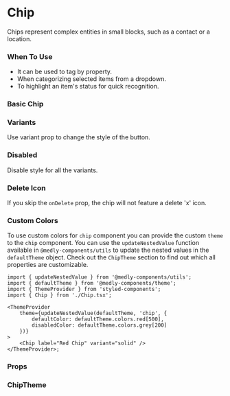 
<Meta title="Core" component={Chip} />

# Chip

Chips represent complex entities in small blocks, such as a contact or a location.

### When To Use

-   It can be used to tag by property.
-   When categorizing selected items from a dropdown.
-   To highlight an item's status for quick recognition.

### Basic Chip

<Preview withToolbar>
    <Story name="Chip" decorators={[withKnobs]}>
        <Chip
            label={text('Label', 'Demo')}
            variant={select('Variant', stories.variant, 'solid')}
            onClick={action('Chip Clicked')}
            onDelete={action('Delete Clicked')}
            disabled={boolean('Disabled', false)}
            color={color('Color', defaultTheme.chip.defaultColor)}
        />
    </Story>
</Preview>

### Variants

Use variant prop to change the style of the button.

<Preview>
    <Chip label="Solid Chip" onDelete={action('Delete Clicked')} variant="solid" color={defaultTheme.chip.defaultColor} />
    <Chip label="Outlined Chip" onDelete={action('Delete Clicked')} variant="outlined" color={defaultTheme.chip.defaultColor} />
    <Chip label="Flat Chip" onDelete={action('Delete Clicked')} variant="flat" color={defaultTheme.chip.defaultColor} />
</Preview>

### Disabled

Disable style for all the variants.

<Preview>
    <Chip disabled label="Solid Chip" variant="solid" color={defaultTheme.chip.defaultColor} />
    <Chip disabled label="Outlined Chip" variant="outlined" color={defaultTheme.chip.defaultColor} />
    <Chip disabled label="Flat Chip" variant="flat" color={defaultTheme.chip.defaultColor} />
</Preview>

### Delete Icon

If you skip the `onDelete` prop, the chip will not feature a delete 'x' icon.

<Preview withToolbar>
    <Chip label="Chip without delete icon" onClick={action('Clicked')} color={defaultTheme.chip.defaultColor} />
</Preview>

### Custom Colors

To use custom colors for `chip` component you can provide the custom `theme` to the `chip` component. You can use the `updateNestedValue` function available in `@medly-components/utils` to update the nested values in the `defaultTheme` object. Check out the `ChipTheme` section to find out which all properties are customizable.

```tsx
import { updateNestedValue } from '@medly-components/utils';
import { defaultTheme } from '@medly-components/theme';
import { ThemeProvider } from 'styled-components';
import { Chip } from './Chip.tsx';

<ThemeProvider
    theme={updateNestedValue(defaultTheme, 'chip', {
        defaultColor: defaultTheme.colors.red[500],
        disabledColor: defaultTheme.colors.grey[200]
    })}
>
    <Chip label="Red Chip" variant="solid" />
</ThemeProvider>;
```

<Preview>
    <ThemeProvider
        theme={updateNestedValue(defaultTheme, 'chip', {
            defaultColor: defaultTheme.colors.red[500],
            disabledColor: defaultTheme.colors.grey[200]
        })}
    >
        <Chip label="Red Chip" />
    </ThemeProvider>
</Preview>

### Props

<Props of={Chip} />

### ChipTheme

<Props of={stories.ThemeInterface} />
